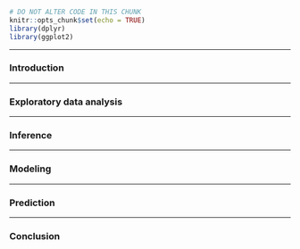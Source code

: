 ```r
# DO NOT ALTER CODE IN THIS CHUNK
knitr::opts_chunk$set(echo = TRUE)
library(dplyr)
library(ggplot2)
```

* * * 

### Introduction

* * *

### Exploratory data analysis

* * *

### Inference

* * *

### Modeling

* * *

### Prediction

* * * 

### Conclusion
